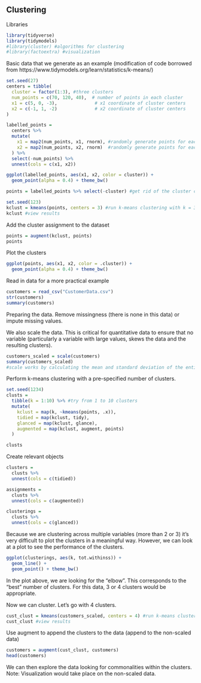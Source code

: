 ## Clustering  

Libraries  
```{r, include = FALSE}
library(tidyverse)
library(tidymodels)
#library(cluster) #algorithms for clustering
#library(factoextra) #visualization
```

Basic data that we generate as an example (modification of code borrowed from https://www.tidymodels.org/learn/statistics/k-means/)
```{r}
set.seed(27)
centers = tibble(
  cluster = factor(1:3), #three clusters
  num_points = c(70, 120, 40),  # number of points in each cluster
  x1 = c(5, 0, -3),              # x1 coordinate of cluster centers
  x2 = c(-1, 1, -2)              # x2 coordinate of cluster centers
)

labelled_points = 
  centers %>%
  mutate(
    x1 = map2(num_points, x1, rnorm), #randomly generate points for each cluster for x1
    x2 = map2(num_points, x2, rnorm)  #randomly generate points for each cluster for x2
  ) %>% 
  select(-num_points) %>% 
  unnest(cols = c(x1, x2))

ggplot(labelled_points, aes(x1, x2, color = cluster)) +
  geom_point(alpha = 0.4) + theme_bw()
```

```{r}
points = labelled_points %>% select(-cluster) #get rid of the cluster column

set.seed(123)
kclust = kmeans(points, centers = 3) #run k-means clustering with k = 3
kclust #view results
```
Add the cluster assignment to the dataset  
```{r}
points = augment(kclust, points)
points
```
Plot the clusters
```{r}
ggplot(points, aes(x1, x2, color = .cluster)) +
  geom_point(alpha = 0.4) + theme_bw()
```
Read in data for a more practical example  
```{r}
customers = read_csv("CustomerData.csv")
str(customers)
summary(customers)
```
Preparing the data. Remove missingness (there is none in this data) or impute missing values.  

We also scale the data. This is critical for quantitative data to ensure that no variable (particularly a variable with large values, skews the data and the resulting clusters).  
```{r}
customers_scaled = scale(customers) 
summary(customers_scaled)
#scale works by calculating the mean and standard deviation of the entire variable, then scales each element by subtracting the mean and dividing by the standard deviation  
```

Perform k-means clustering with a pre-specified number of clusters.   
```{r}
set.seed(1234)
clusts = 
  tibble(k = 1:10) %>% #try from 1 to 10 clusters
  mutate(
    kclust = map(k, ~kmeans(points, .x)),
    tidied = map(kclust, tidy),
    glanced = map(kclust, glance),
    augmented = map(kclust, augment, points)
  )

clusts
```

Create relevant objects  
```{r}
clusters =
  clusts %>%
  unnest(cols = c(tidied))

assignments = 
  clusts %>% 
  unnest(cols = c(augmented))

clusterings = 
  clusts %>%
  unnest(cols = c(glanced))
```

Because we are clustering across multiple variables (more than 2 or 3) it's very difficult to plot the clusters in a meaningful way. However, we can look at a plot to see the performance of the clusters.
```{r}
ggplot(clusterings, aes(k, tot.withinss)) +
  geom_line() +
  geom_point() + theme_bw()
```
In the plot above, we are looking for the "elbow". This corresponds to the "best" number of clusters. For this data, 3 or 4 clusters would be appropriate.  

Now we can cluster. Let's go with 4 clusters.  
```{r}
cust_clust = kmeans(customers_scaled, centers = 4) #run k-means clustering with k = 4
cust_clust #view results
```

Use augment to append the clusters to the data (append to the non-scaled data)  
```{r}
customers = augment(cust_clust, customers)
head(customers)
```
We can then explore the data looking for commonalities within the clusters. Note: Visualization would take place on the non-scaled data.    





